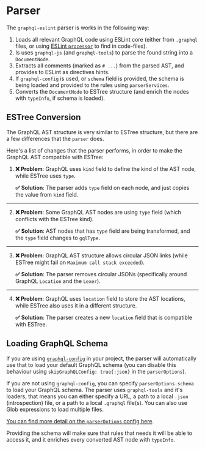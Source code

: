 # Parser

The `graphql-eslint` parser is works in the following way:

1. Loads all relevant GraphQL code using ESLint core (either from `.graphql` files, or using
   [ESLint `processor`](https://eslint.org/docs/developer-guide/working-with-plugins#processors-in-plugins)
   to find in code-files).
1. Is uses `graphql-js` (and `graphql-tools`) to parse the found string into a `DocumentNode`.
1. Extracts all comments (marked as `# ...`) from the parsed AST, and provides to ESLint as
   directives hints.
1. If `graphql-config` is used, or `schema` field is provided, the schema is being loaded and
   provided to the rules using `parserServices`.
1. Converts the `DocumentNode` to ESTree structure (and enrich the nodes with `typeInfo`, if schema
   is loaded).

## ESTree Conversion

The GraphQL AST structure is very similar to ESTree structure, but there are a few differences that
the `parser` does.

Here's a list of changes that the parser performs, in order to make the GraphQL AST compatible with
ESTree:

1.  **❌ Problem**: GraphQL uses `kind` field to define the kind of the AST node, while ESTree uses
    `type`.

    **✅ Solution**: The parser adds `type` field on each node, and just copies the value from
    `kind` field.

---

2.  **❌ Problem**: Some GraphQL AST nodes are using `type` field (which conflicts with the ESTree
    kind).

    **✅ Solution**: AST nodes that has `type` field are being transformed, and the `type` field
    changes to `gqlType`.

---

3.  **❌ Problem**: GraphQL AST structure allows circular JSON links (while ESTree might fail on
    `Maximum call stack exceeded`).

    **✅ Solution**: The parser removes circular JSONs (specifically around GraphQL `Location` and
    the `Lexer`).

---

4.  **❌ Problem**: GraphQL uses `location` field to store the AST locations, while ESTree also uses
    it in a different structure.

    **✅ Solution**: The parser creates a new `location` field that is compatible with ESTree.

## Loading GraphQL Schema

If you are using [`graphql-config`](https://the-guild.dev/graphql/config) in your project, the
parser will automatically use that to load your default GraphQL schema (you can disable this
behaviour using `skipGraphQLConfig: true{:json}` in the `parserOptions`).

If you are not using `graphql-config`, you can specify `parserOptions.schema` to load your GraphQL
schema. The parser uses `graphql-tools` and it's loaders, that means you can either specify a URL, a
path to a local `.json` (introspection) file, or a path to a local `.graphql` file(s). You can also
use Glob expressions to load multiple files.

[You can find more detail on the `parserOptions` config here](/docs/parser-options).

Providing the schema will make sure that rules that needs it will be able to access it, and it
enriches every converted AST node with `typeInfo`.
